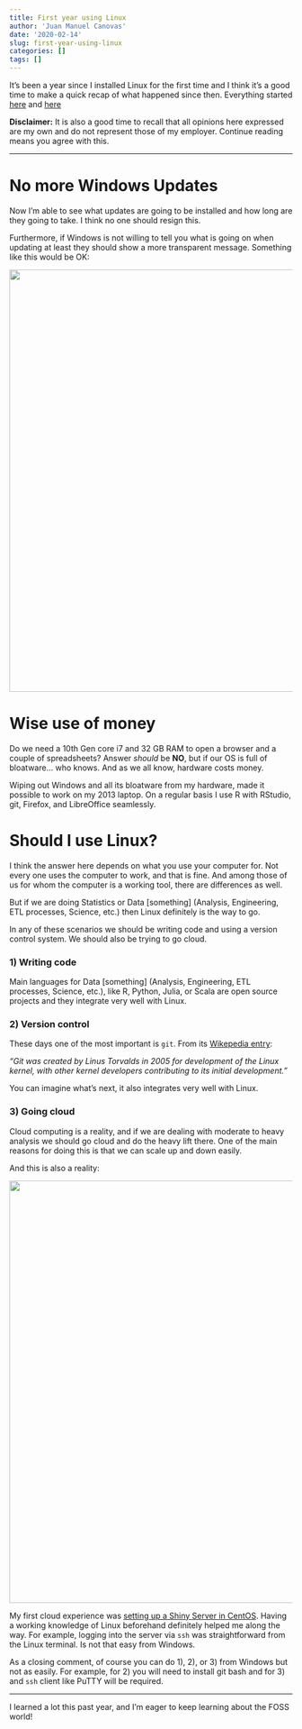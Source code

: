 ```yaml
---
title: First year using Linux
author: 'Juan Manuel Canovas'
date: '2020-02-14'
slug: first-year-using-linux
categories: []
tags: []
---
```



It's been a year since I installed Linux for the first time and I think it's a good time to make a quick recap of what happened since then. Everything started [here](https://canovasjm.netlify.com/2019/02/15/linux-on-a-lenovo-ideapad-u410/) and [here](https://canovasjm.netlify.com/2019/04/04/linux-on-a-lenovo-ideapad-u410-2/)   

**Disclaimer:** It is also a good time to recall that all opinions here expressed are my own and do not represent those of my employer. Continue reading means you agree with this.


---


# No more Windows Updates     

Now I'm able to see what updates are going to be installed and how long are they going to take. I think no one should resign this. 

Furthermore, if Windows is not willing to tell you what is going on when updating at least they should show a more transparent message. Something like this would be OK:   

<img src=/img/first_year_linux/01.gif width="750"  />



# Wise use of money    

Do we need a 10th Gen core i7 and 32 GB RAM to open a browser and a couple of spreadsheets? Answer *should* be **NO**, but if our OS is full of bloatware... who knows. And as we all know, hardware costs money.   

Wiping out Windows and all its bloatware from my hardware, made it possible to work on my 2013 laptop. On a regular basis I use R with RStudio, git, Firefox, and LibreOffice seamlessly.    


# Should I use Linux?

I think the answer here depends on what you use your computer for. Not every one uses the computer to work, and that is fine. And among those of us for whom the computer is a working tool, there are differences as well.

But if we are doing Statistics or Data [something] (Analysis, Engineering, ETL processes, Science, etc.) then Linux definitely is the way to go.    

In any of these scenarios we should be writing code and using a version control system. We should also be trying to go cloud.     


### 1) Writing code    

Main languages for Data [something] (Analysis, Engineering, ETL processes, Science, etc.), like R, Python, Julia, or Scala are open source projects and they integrate very well with Linux.    

### 2) Version control    

These days one of the most important is `git`. From its [Wikepedia entry](https://en.wikipedia.org/wiki/Git):   

*"Git was created by Linus Torvalds in 2005 for development of the Linux kernel, with other kernel developers contributing to its initial development."*    

You can imagine what's next, it also integrates very well with Linux.    


### 3) Going cloud 

Cloud computing is a reality, and if we are dealing with moderate to heavy analysis we should go cloud and do the heavy lift there. One of the main reasons for doing this is that we can scale up and down easily.   

And this is also a reality:   

<img src=/img/first_year_linux/02.jpg width="750"  />

My first cloud experience was [setting up a Shiny Server in CentOS](https://canovasjm.netlify.com/2020/01/08/deploy-you-own-shiny-server-on-azure/). Having a working knowledge of Linux beforehand definitely helped me along the way. For example, logging into the server via `ssh` was straightforward from the Linux terminal. Is not that easy from Windows.       

As a closing comment, of course you can do 1), 2), or 3) from Windows but not as easily. For example, for 2) you will need to install git bash and for 3) and `ssh` client like PuTTY will be required.      

---   


I learned a lot this past year, and I'm eager to keep learning about the FOSS world!   


